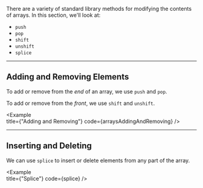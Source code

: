 
There are a variety of standard library methods for modifying the contents of arrays. In this section, we'll look at:

- `push`
- `pop`
- `shift`
- `unshift`
- `splice`

---

## Adding and Removing Elements

To add or remove from the _end_ of an array, we use `push` and `pop`.

To add or remove from the _front_, we use `shift` and `unshift`.

<Example   
  title={"Adding and Removing"}
  code={arraysAddingAndRemoving}
/>

---

## Inserting and Deleting

We can use `splice` to insert or delete elements from any part of the array.

<Example   
  title={"Splice"}
  code={splice}
/>
